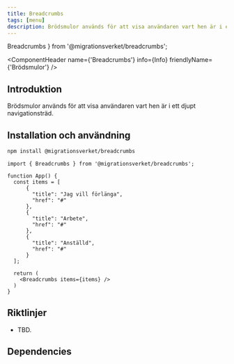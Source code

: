 ```yaml
---
title: Breadcrumbs
tags: [menu]
description: Brödsmulor används för att visa användaren vart hen är i ett djupt navigationsträd.
---
```


  Breadcrumbs
} from '@migrationsverket/breadcrumbs';

<ComponentHeader name={'Breadcrumbs'} info={Info} friendlyName={'Brödsmulor'} />

## Introduktion

Brödsmulor används för att visa användaren vart hen är i ett djupt navigationsträd.


## Installation och användning

```bash npm2yarn
npm install @migrationsverket/breadcrumbs
```

```tsx
import { Breadcrumbs } from '@migrationsverket/breadcrumbs';
```

```tsx live
function App() {
  const items = [
      {
        "title": "Jag vill förlänga",
        "href": "#"
      },
      {
        "title": "Arbete",
        "href": "#"
      },
      {
        "title": "Anställd",
        "href": "#"
      }
  ];

  return (
    <Breadcrumbs items={items} />
  )
}
```

## Riktlinjer
- TBD.

## Dependencies
<ComponentFooter info={Info}/>